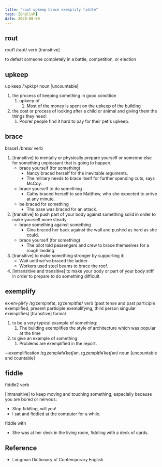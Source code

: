 ```yaml
---
title: "rout upkeep brace exemplify fiddle"
tags: [English]
date: 2020-08-09
---
```


## rout

rout1 /raʊt/ verb [transitive]

to defeat someone completely in a battle, competition, or election

## upkeep

up·keep /ˈʌpkiːp/ noun [uncountable]

1. the process of keeping something in good condition
   1. upkeep of
      1. Most of the money is spent on the upkeep of the building
2. the cost or process of looking after a child or animal and giving them the
   things they need:
   1. Poorer people find it hard to pay for their pet's upkeep.

## brace

brace1 /breɪs/ verb

1. [transitive] to mentally or physically prepare yourself or someone else for something
   unpleasant that is going to happen.
    - brace yourself (for something)
      - Nancy braced herself for the inevitable arguments.
      - The military needs to brace itself for further spending cuts, says McCoy.
    - brace yourself to do something
      - Cathy braced herself to see Matthew, who she expected to arrive at any minute.
    - be braced for something
      - The base was braced for an attack.
2. [transitive] to push part of your body against something solid in order to make
   yourself more steady
    - brace something against something
      - Gina braced her back against the wall and pushed as hard as she could.
    - brace yourself (for something)
      - The pilot told passengers and crew to brace themselves for a rough landing.
3. [transitive] to make something stronger by supporting it:
    - Wait until  we've braced the ladder.
    - Workers used steel beams to brace the roof.
4. [intransitive and transitive] to make your body or part of your body stiff in order to
   prepare to do something difficult.

## exemplify

ex·em·pli·fy /ɪɡˈzempləfaɪ, ɪɡˈzemplɪfaɪ/ verb (past tense and past participle
exemplified, present participle exemplifying, third person singular exemplifies)
[transitive] formal

1. to be a very typical example of something:
   1. The building exemplifies the style of architecture which was popular at the time
2. to give an example of something
   1. Problems are exemplified in the report.

--exemplification /ɪɡˌzempləfəˈkeɪʃən, ɪɡˌzemplɪfəˈkeɪʃən/ noun [uncountable and countable]

## fiddle

fiddle2 verb

[intransitive] to keep moving and touching something, especially because you are bored or
nervous:

- Stop fiddling, will you!
- I sat and fiddled at the computer for a while.

fiddle with

- She was at her desk in the living room, fiddling with a deck of cards.

## Reference

- Longman Dictionary of Contemporary English